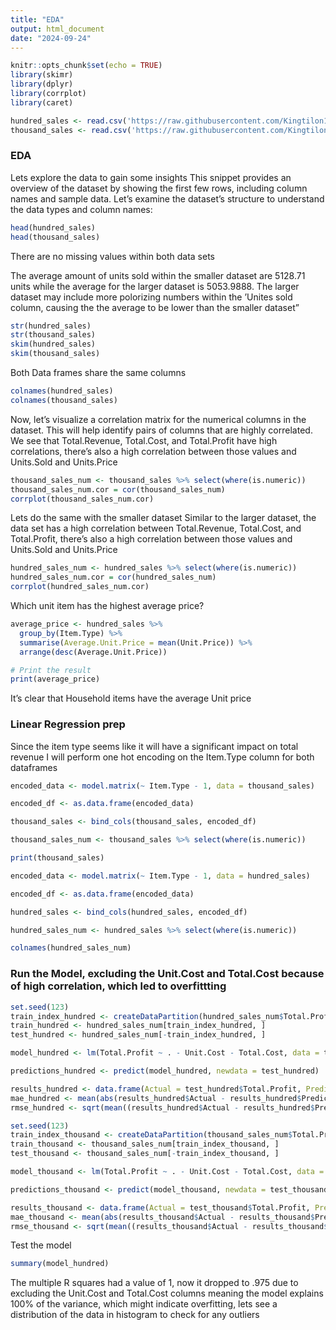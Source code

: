 ---
title: "EDA"
output: html_document
date: "2024-09-24"
---

```{r setup, include=FALSE}
knitr::opts_chunk$set(echo = TRUE)
library(skimr)
library(dplyr)
library(corrplot)
library(caret)
```


```{r}
hundred_sales <- read.csv('https://raw.githubusercontent.com/Kingtilon1/MachineLearning-BigData/refs/heads/main/100%20Sales%20Records.csv')
thousand_sales <- read.csv('https://raw.githubusercontent.com/Kingtilon1/MachineLearning-BigData/refs/heads/main/1000%20Sales%20Records.csv')
```



### EDA
Lets explore the data to gain some insights
This snippet provides an overview of the dataset by showing the first few rows, including column names and sample data. Let’s examine the dataset’s structure to understand the data types and column names:

```{r}

head(hundred_sales)
head(thousand_sales)

```


There are no missing values within both data sets

The average amount of units sold within the smaller dataset are 5128.71 units while the average for the larger dataset is 5053.9888. The larger dataset may include more polorizing numbers within the 'Unites sold column, causing the the average to be lower than the smaller dataset"

```{r}

str(hundred_sales)
str(thousand_sales)
skim(hundred_sales)
skim(thousand_sales)

```


Both Data frames share the same columns 

```{r}
colnames(hundred_sales)
colnames(thousand_sales)

```


Now, let's visualize a correlation matrix for the numerical columns in the dataset. This will help identify pairs of columns that are highly correlated. We see that Total.Revenue, Total.Cost, and Total.Profit have high correlations, there's also a high correlation between those values and Units.Sold and Units.Price  

```{r}
thousand_sales_num <- thousand_sales %>% select(where(is.numeric))
thousand_sales_num.cor = cor(thousand_sales_num)
corrplot(thousand_sales_num.cor)

```


Lets do the same with the smaller dataset
Similar to the larger dataset, the data set has a high correlation between Total.Revenue, Total.Cost, and Total.Profit, there's also a high correlation between those values and Units.Sold and Units.Price 

```{r}
hundred_sales_num <- hundred_sales %>% select(where(is.numeric))
hundred_sales_num.cor = cor(hundred_sales_num)
corrplot(hundred_sales_num.cor)

```


Which unit item has the highest average price?

```{r}
average_price <- hundred_sales %>%
  group_by(Item.Type) %>%
  summarise(Average.Unit.Price = mean(Unit.Price)) %>%
  arrange(desc(Average.Unit.Price))

# Print the result
print(average_price)
```


It's clear that Household items have the average Unit price


### Linear Regression prep

Since the item type seems like it will have a significant impact on total revenue I will perform one hot encoding on the Item.Type column for both dataframes


```{r}

encoded_data <- model.matrix(~ Item.Type - 1, data = thousand_sales)

encoded_df <- as.data.frame(encoded_data)

thousand_sales <- bind_cols(thousand_sales, encoded_df)

thousand_sales_num <- thousand_sales %>% select(where(is.numeric))

print(thousand_sales)
```


```{r}
encoded_data <- model.matrix(~ Item.Type - 1, data = hundred_sales)

encoded_df <- as.data.frame(encoded_data)

hundred_sales <- bind_cols(hundred_sales, encoded_df)

hundred_sales_num <- hundred_sales %>% select(where(is.numeric))

colnames(hundred_sales_num)

```


### Run the Model, excluding the Unit.Cost and Total.Cost because of high correlation, which led to overfittting

```{r}

set.seed(123)  
train_index_hundred <- createDataPartition(hundred_sales_num$Total.Profit, p = 0.8, list = FALSE)
train_hundred <- hundred_sales_num[train_index_hundred, ]
test_hundred <- hundred_sales_num[-train_index_hundred, ]

model_hundred <- lm(Total.Profit ~ . - Unit.Cost - Total.Cost, data = train_hundred)

predictions_hundred <- predict(model_hundred, newdata = test_hundred)

results_hundred <- data.frame(Actual = test_hundred$Total.Profit, Predicted = predictions_hundred)
mae_hundred <- mean(abs(results_hundred$Actual - results_hundred$Predicted))
rmse_hundred <- sqrt(mean((results_hundred$Actual - results_hundred$Predicted)^2))

set.seed(123)
train_index_thousand <- createDataPartition(thousand_sales_num$Total.Profit, p = 0.8, list = FALSE)
train_thousand <- thousand_sales_num[train_index_thousand, ]
test_thousand <- thousand_sales_num[-train_index_thousand, ]

model_thousand <- lm(Total.Profit ~ . - Unit.Cost - Total.Cost, data = train_thousand)

predictions_thousand <- predict(model_thousand, newdata = test_thousand)

results_thousand <- data.frame(Actual = test_thousand$Total.Profit, Predicted = predictions_thousand)
mae_thousand <- mean(abs(results_thousand$Actual - results_thousand$Predicted))
rmse_thousand <- sqrt(mean((results_thousand$Actual - results_thousand$Predicted)^2))

```



Test the model
```{r}
summary(model_hundred)
```

The multiple R squares had a value of 1, now it dropped to .975 due to excluding the Unit.Cost and Total.Cost columns meaning the model explains 100% of the variance, which might indicate overfitting, lets see a distribution of the data in histogram to check for any outliers

```{r}

```























